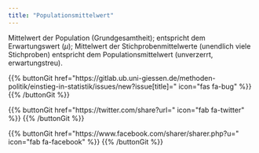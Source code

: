 ```yaml
---
title: "Populationsmittelwert"
---
```


Mittelwert der Population (Grundgesamtheit); entspricht dem Erwartungswert ($\mu$); Mittelwert der Stichprobenmittelwerte (unendlich viele Stichproben) entspricht dem Populationsmittelwert (unverzerrt, erwartungstreu).

{{% buttonGit href=\"https\:\/\/gitlab.ub.uni-giessen.de\/methoden-politik\/einstieg-in-statistik\/issues\/new?issue[title]=\" icon=\"fas fa-bug\" %}} {{% /buttonGit %}} 

{{% buttonGit href=\"https\:\/\/twitter.com\/share?url=\" icon=\"fab fa-twitter\" %}} {{% /buttonGit %}}

{{% buttonGit href=\"https\:\/\/www.facebook.com\/sharer\/sharer.php?u=\" icon=\"fab fa-facebook\" %}} {{% /buttonGit %}}

